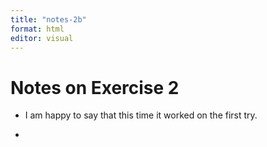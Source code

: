 ```yaml
---
title: "notes-2b"
format: html
editor: visual
---
```


# Notes on Exercise 2

-   I am happy to say that this time it worked on the first try.

-   
